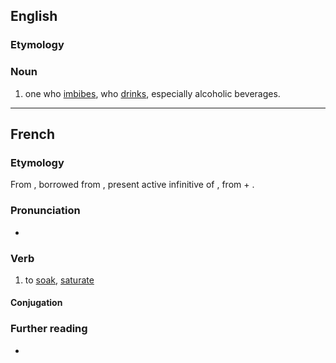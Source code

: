 ==English==

===Etymology===
{{suffix|imbibe|er|lang=en}}

===Noun===
{{en-noun}}

# one who [[imbibe]]s, who [[drink]]s, especially alcoholic beverages.

----

==French==

===Etymology===
From {{inh|fr|fro|-}}, borrowed from {{bor|fr|la|imbibere}}, present active infinitive of {{m|la|imbibō}}, from {{m|la|in-}} + {{m|la|bibō||I drink}}.

===Pronunciation===
* {{IPA|/ɛ̃.bi.be/|lang=fr}}

===Verb===
{{fr-verb}}

# {{lb|fr|transitive}} to [[soak]], [[saturate]]

====Conjugation====
{{fr-conj-auto}}

===Further reading===
* {{R:TLFi}}